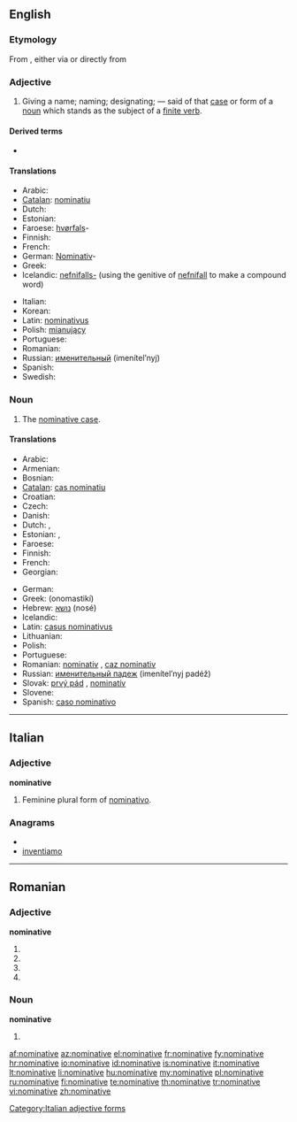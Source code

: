 ==English==
{{wikipedia}}

===Etymology===
From {{etyl|enm|en}} {{term|nominatyf|lang=enm}}, either via {{etyl|xno|en}} {{term|nominatif|lang=xno}} or directly from {{etyl|la|en}} {{term|nominativus||lang=la|pertaining to naming, nominative}}

===Adjective===
{{en-adj|-}}

# {{grammar}} Giving a name; naming; designating; — said of that [[case]] or form of a [[noun]] which stands as the subject of a [[finite verb]].

====Derived terms====
* {{l|en|denominative}}

====Translations====
{{trans-top|giving a name, naming; designating}}
* Arabic: {{Arab|[[مرفوع|مَرْفُوع]]}} {{unicode|(marfúːʕ)}} {{m}}
* [[Catalan]]: [[nominatiu]] {{m}}
* Dutch: {{t+|nl|nominatief|m}}
* Estonian: {{t|et|nimetav}}
* Faroese: [[hvørfall|hvørfals]]-
* Finnish: {{t+|fi|nominatiivi}}
* French: {{t+|fr|nominatif|m}}
* German: [[Nominativ]]-
* Greek: {{t+|el|ονομαστική|f|tr=onomastikí}}
* Icelandic: [[nefnifall|nefnifalls-]] (using the genitive of [[nefnifall]] to make a compound word)
{{trans-mid}}
* Italian: {{t+|it|nominativo|m}}
* Korean: {{t|ko|주격|tr=主格,ju-gyeok|sc=Kore}}
* Latin: [[nominativus]] {{m}}
* Polish: [[mianujący]] {{m}}
* Portuguese: {{t+|pt|nominativo|m}}
* Romanian: {{t-|ro|nominativ}}
* Russian: [[именительный]] (imenítel’nyj) {{m}}
* Spanish: {{t+|es|nominativo|m}}
* Swedish: {{t+|sv|nominativ}}
{{trans-bottom}}

===Noun===
{{en-noun}}

# The [[nominative case]].

====Translations====
{{trans-top|the nominative case}}
* Arabic: {{Arab|[[حالة الرفع|حَالةُ الرَّفْع]]}} {{unicode|(ħáːltu r-ráfʕu)}} {{f}}
* Armenian: {{t|hy|ուղղական|tr=uġġakan}}
* Bosnian: {{t-|bs|nominativ|m}}
* [[Catalan]]: [[cas nominatiu]] {{m}}
* Croatian: {{t+|hr|nominativ|m|alt=nȍminatīv}}
* Czech: {{t-|cs|první pád|m}}
* Danish: {{t+|da|nominativ}}
* Dutch: {{t+|nl|eerste naamval|m}}, {{t+|nl|nominatief|m}}
* Estonian: {{t|et|nimetav}},  {{t|et|nominatiiv}}
* Faroese: {{t+|fo|hvørfall|n|xs=Faroese}}
* Finnish: {{t+|fi|nominatiivi}}
* French: {{t+|fr|nominatif|m}}
* Georgian: {{t|ka|სახელობითი|tr=saxelobit'i|sc=Geor|xs=Georgian}}
{{trans-mid}}
* German: {{t+|de|Nominativ|m}}
* Greek: {{t+|el|ονομαστική|f}} (onomastikí)
* Hebrew: [[נושא]] (nosé) {{m}}
* Icelandic: {{t+|is|nefnifall|n}}
* Latin: [[casus nominativus]] {{m}}
* Lithuanian: {{t+|lt|vardininkas|m|xs=Lithuanian}}
* Polish: {{t+|pl|mianownik|m}}
* Portuguese: {{t+|pt|nominativo|m}}
* Romanian: [[nominativ]] {{n}}, [[caz nominativ]] {{n}}
* Russian: [[именительный падеж]] (imenítel’nyj padéž) {{m}}
* Slovak: [[prvý pád]] {{m}}, [[nominatív]] {{m}}
* Slovene: {{t+|sl|imenovalnik|m}}
* Spanish: [[caso nominativo]] {{m}}
{{trans-bottom}}

----

==Italian==

===Adjective===
'''nominative''' {{f}}

# Feminine plural form of [[nominativo]].

===Anagrams===
* {{alphagram|aeiimnnotv}}
* [[inventiamo#Italian|inventiamo]]

[[Category:Italian adjective forms]]

----

==Romanian==

===Adjective===
'''nominative'''

# {{ro-form-adj|fp|n|nominativ}}
# {{ro-form-adj|fp|a|nominativ}}
# {{ro-form-adj|np|n|nominativ}}
# {{ro-form-adj|np|a|nominativ}}

===Noun===
'''nominative''' {{n|p}}

# {{plural of|nominativ|lang=Romanian}}

[[af:nominative]]
[[az:nominative]]
[[el:nominative]]
[[fr:nominative]]
[[fy:nominative]]
[[hr:nominative]]
[[io:nominative]]
[[id:nominative]]
[[is:nominative]]
[[it:nominative]]
[[lt:nominative]]
[[li:nominative]]
[[hu:nominative]]
[[my:nominative]]
[[pl:nominative]]
[[ru:nominative]]
[[fi:nominative]]
[[te:nominative]]
[[th:nominative]]
[[tr:nominative]]
[[vi:nominative]]
[[zh:nominative]]